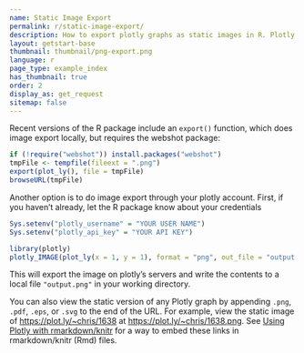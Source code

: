 ```yaml
---
name: Static Image Export
permalink: r/static-image-export/
description: How to export plotly graphs as static images in R. Plotly supports png, svg, jpg, and pdf image export.
layout: getstart-base
thumbnail: thumbnail/png-export.png
language: r
page_type: example_index
has_thumbnail: true
order: 2
display_as: get_request
sitemap: false
---
```


Recent versions of the R package include an `export()` function, which does image export locally, but requires the webshot package:

```r
if (!require("webshot")) install.packages("webshot")
tmpFile <- tempfile(fileext = ".png")
export(plot_ly(), file = tmpFile)
browseURL(tmpFile)
```

Another option is to do image export through your plotly account. First, if you haven't already, let the R package know about your credentials

```r
Sys.setenv("plotly_username" = "YOUR USER NAME")
Sys.setenv("plotly_api_key" = "YOUR API KEY")
```

```r
library(plotly)
plotly_IMAGE(plot_ly(x = 1, y = 1), format = "png", out_file = "output.png")
```

This will export the image on plotly's servers and write the contents to a local file `"output.png"` in your working directory.

You can also view the static version of any Plotly graph by appending `.png`,
`.pdf`, `.eps`, or `.svg` to the end of the URL. For example, view the static image of <https://plot.ly/~chris/1638> at <https://plot.ly/~chris/1638.png>. See [Using Plotly with rmarkdown/knitr](https://plot.ly/r/knitr/) for a way to embed these links in rmarkdown/knitr (Rmd) files.
